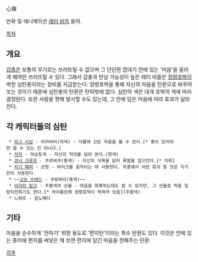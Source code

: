 心彈

만화 및 애니메이션 [[레터 비]]의 용어.

[[목차]]
== 개요 ==
[[갑충]]은 보통의 무기로는 쓰러뜨릴 수 없으며 그 단단한 껍데기 안에 있는 '마음'을 울리게 해야만 쓰러뜨릴 수 있다. 그래서 갑충과 만날 가능성이 높은 레터 비들은 [[정령호박]]이 박힌 심탄총이라는 장비를 지급받는다. 정령호박을 통해 자신의 마음을 탄환으로 바꾸어 쏘는 것이기 때문에 심탄총의 탄환은 탄피밖에 없다. 심탄의 색은 대개 호박의 색에 따라 결정된다. 또한 사람을 향해 발사할 수도 있는데, 그 안에 담은 마음에 따라 효과가 달라진다.

== 각 캐릭터들의 심탄 ==
  * [[라그 시잉]] - 아카바리(적색) - 사물에 깃든 마음을 볼 수 있다.[* 총이 있어야만 쓸 수 있는 건 아니다.]
  * [[저지]] - 아오토게 - 자신의 적의를 담아 쏜다.(청색)
  * [[코너 크루프]] - 쿠로바쿠(황색) - 자신의 식욕을 담아 폭발을 일으킨다.[* 지뢰]
  * [[지기 페퍼]] - 군청 - 바이크를 움직이는 데 사용한다. 작중에서 이런 류의 탈 것은 지기만이 사용한다.
  * ~~[[고슈 수에드]] - 쿠로바리(흑색)~~
  * [[아리아 링크]] - 주황색의 선율 - 마음을 회복하는데도 쓸 수 있지만, 그 선율로 적을 일망타진하기도 한다.[* 바이올린에 정령호박이 박혀져 있음](주황색)
  * 느와르 - 짐노페디

== 기타 ==
마음을 순수하게 '전하기' 위한 용도로 '편지탄'이라는 특수 탄환도 있다. 이것은 안에 있는 종이에 편지를 써넣은 채 쏘면 편지에 담긴 마음을 전해주는 탄환.

[[각주]]
